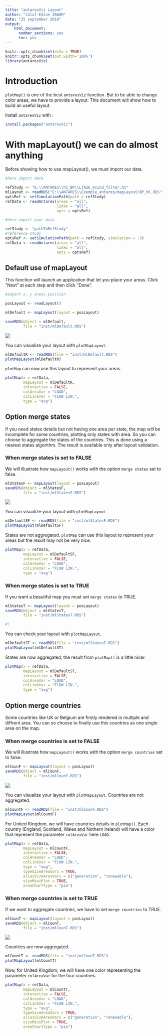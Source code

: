 ---
title: "antaresViz Layout"
author: "Jalal-Edine ZAWAM"
date: "25 september 2018"
output:
    html_document:
      number_sections: yes
      toc: yes
---

```{r setup, include=FALSE}
knitr::opts_chunk$set(echo = TRUE)
knitr::opts_chunk$set(out.width='100%')
library(antaresViz)
```

# Introduction

`plotMap()` is one of the best `antaresViz` function. But to be able to change color areas, we have to provide a layout. This document will show how to build an useful layout.

Install `antaresViz` with :


```{r installAntaresViz, echo = TRUE, eval = FALSE}

install.packages("antaresViz")

```


# With mapLayout() we can do almost anything 

Before showing how to use mapLayout(), we must import our data. 

```{r importData, echo=FALSE, message=FALSE}
#here import data 

refStudy <- "E:\\ANTARES\\h5_BP\\LTA26_mcind_filter.h5"
mlLayout <- readRDS("E:\\ANTARES\\Exemple_antares/mapLayout/BP_ml.RDS")
optsRef <- setSimulationPath(path = refStudy)
refData <- readAntares(areas = "all", 
                       links = "all", 
                       opts = optsRef)

```



```{r importDataFake, echo = TRUE, eval = FALSE}
#here import your data 

refStudy <- "pathToRefStudy"
#reference study
optsRef <- setSimulationPath(path = refStudy, simulation = -3)
refData <- readAntares(areas = "all", 
                       links = "all", 
                       opts = optsRef)

```

## Default use of mapLayout

This function will launch an application that let you place your areas. Click "Next" at each step and then click "Done".

```{r defaultMapLayout, echo = TRUE, eval = FALSE}
#import x, y areas position 

posLayout <- readLayout()

mlDefault <- mapLayout(layout = posLayout)

saveRDS(object = mlDefault,
        file = "inst/mlDefault.RDS")

```


![](inst/dataViz/mapLayoutRef.gif)

You can visualize your layout with `plotMapLayout`. 

```{r plotMapLayout, echo = TRUE, eval = TRUE}

mlDefaultR <- readRDS(file = "inst/mlDefault.RDS")
plotMapLayout(mlDefaultR)

```

`plotMap` can now use this layout to represent your areas. 


```{r plotMap, echo = TRUE, eval = TRUE}

plotMap(x = refData,
        mapLayout = mlDefaultR,
        interactive = FALSE,
        colAreaVar = "LOAD",
        colLinkVar = "FLOW LIN.",
        type = "avg")

```


## Option merge states 
If you need states details but not having one area per state, the map will be incomplete for some countries, plotting only states with area. So you can choose to aggregate the states of the countries. This is done using a nearest states algorithm. The result is available only after layout validation.

### When merge states is set to FALSE

We will illustrate how `mapLayout()` works with the option `merge states` set to false. 

```{r mergeState, echo = TRUE, eval = FALSE}

mlStatesF <- mapLayout(layout = posLayout)
saveRDS(object = mlStatesF,
        file = "inst/mlStatesF.RDS")

```

![](inst/dataViz/mapLayoutStatesF.gif)

You can visualize your layout with `plotMapLayout`. 

```{r plotMapLayoutSF, echo = TRUE, eval = TRUE}

mlDefaultSF <- readRDS(file = "inst/mlStatesF.RDS")
plotMapLayout(mlDefaultSF)

```

States are not aggregated. `plotMap` can use this layout to represent your areas but the result may not be very nice.


```{r plotMapSF, echo = TRUE, eval = TRUE}

plotMap(x = refData,
        mapLayout = mlDefaultSF,
        interactive = FALSE,
        colAreaVar = "LOAD",
        colLinkVar = "FLOW LIN.",
        type = "avg")

```

### When merge states is set to TRUE

If you want a beautiful map you must set `merge states` to TRUE. 

```{r mergeStateT, echo = TRUE, eval = FALSE}

mlStatesT <- mapLayout(layout = posLayout)
saveRDS(object = mlStatesT,
        file = "inst/mlStatesT.RDS")

#!
```

[](inst/dataViz/mapLayoutST.gif)

You can check your layout with `plotMapLayout`. 

```{r plotMapLayoutST, echo = TRUE, eval = TRUE}

mlDefaultST <- readRDS(file = "inst/mlStatesT.RDS")
plotMapLayout(mlDefaultST)

```

States are now aggregated, the result from `plotMap()` is a little nicer. 


```{r plotMapST, echo = TRUE, eval = TRUE}

plotMap(x = refData,
        mapLayout = mlDefaultST,
        interactive = FALSE,
        colAreaVar = "LOAD",
        colLinkVar = "FLOW LIN.",
        type = "avg")

```

## Option merge countries

Some countries like UK or Belgium are firstly rendered in multiple and diffrent area. You can so choose to finally use this countries as one single area on the map.

### When merge countries is set to FALSE

We will illustrate how `mapLayout()` works with the option `merge countries` set to false. 

```{r mergeCountriesF, echo = TRUE, eval = FALSE}

mlCounF <- mapLayout(layout = posLayout)
saveRDS(object = mlCounF,
        file = "inst/mlCounF.RDS")

```

![](inst/dataViz/mapLayoutCF.gif)


You can visualize your layout with `plotMapLayout`. Countries are not aggregated.

```{r plotMapLayoutCF, echo = TRUE, eval = TRUE}

mlCountF <- readRDS(file = "inst/mlCounF.RDS")
plotMapLayout(mlCountF)

```

For United Kingdom, we will have countries details in `plotMap()`. Each country (England, Scotland, Wales and Nothern Ireland) will have a color that represent the parameter `colAreaVar` here `LOAD`.

```{r plotMapCF, echo = TRUE, eval = TRUE}

plotMap(x = refData,
        mapLayout = mlCountF,
        interactive = FALSE,
        colAreaVar = "LOAD",
        colLinkVar = "FLOW LIN.",
        type = "avg",
        typeSizeAreaVars = TRUE,
        aliasSizeAreaVars = c("generation", "renewable"),
        sizeMiniPlot = TRUE,
        areaChartType = "pie")

```


### When merge countries is set to TRUE

If we want to aggregate countries, we have to set `merge countries` to TRUE. 


```{r mergeCountriesT, echo = TRUE, eval = FALSE}

mlCounT <- mapLayout(layout = posLayout)
saveRDS(object = mlCounT,
        file = "inst/mlCounT.RDS")

```

![](inst/dataViz/mapLayoutCT.gif)

Countries are now aggregated.

```{r plotMapLayoutCT, echo = TRUE, eval = TRUE}

mlCountT <- readRDS(file = "inst/mlCounT.RDS")
plotMapLayout(mlCountT)

```

Now, for United Kingdom, we will have one color representing the parameter `colAreaVar` for the four countries. 

```{r plotMapCT, echo = TRUE, eval = TRUE}

plotMap(x = refData,
        mapLayout = mlCountT,
        interactive = FALSE,
        colAreaVar = "LOAD",
        colLinkVar = "FLOW LIN.",
        type = "avg",
        typeSizeAreaVars = TRUE,
        aliasSizeAreaVars = c("generation", "renewable"),
        sizeMiniPlot = TRUE,
        areaChartType = "pie")

```

